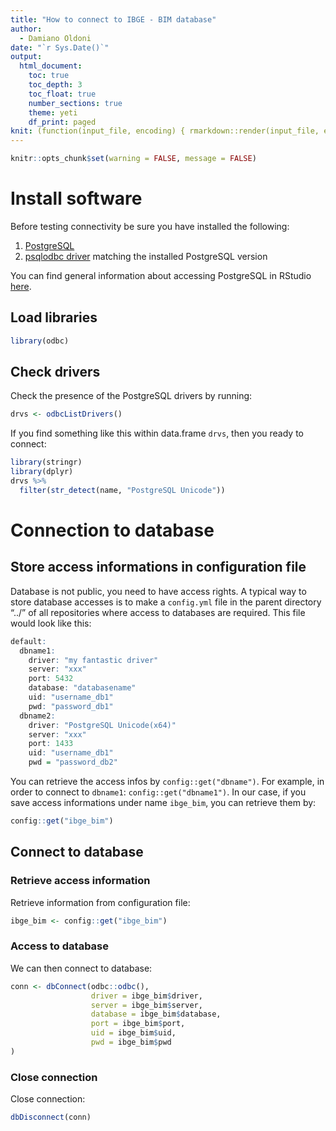 ```yaml
---
title: "How to connect to IBGE - BIM database"
author:
  - Damiano Oldoni
date: "`r Sys.Date()`"
output:
  html_document:
    toc: true
    toc_depth: 3
    toc_float: true
    number_sections: true
    theme: yeti
    df_print: paged
knit: (function(input_file, encoding) { rmarkdown::render(input_file, encoding = encoding, output_file = paste0("../docs/",sub(".Rmd", ".html", basename(input_file))))})
---
```


```r
knitr::opts_chunk$set(warning = FALSE, message = FALSE)
```

# Install software

Before testing connectivity be sure you have installed the following:

1. [PostgreSQL](https://www.postgresql.org/download/)
2. [psqlodbc driver](https://www.postgresql.org/ftp/odbc/versions/msi/) matching the installed PostgreSQL version

You can find general information about accessing PostgreSQL in RStudio [here](https://db.rstudio.com/databases/postgresql/).

## Load libraries

```r
library(odbc)
```

## Check drivers

Check the presence of the PostgreSQL drivers by running:

```r
drvs <- odbcListDrivers()
```

If you find something like this within data.frame `drvs`, then you ready to connect:

```r
library(stringr)
library(dplyr)
drvs %>%
  filter(str_detect(name, "PostgreSQL Unicode"))
```

# Connection to database

## Store access informations in configuration file

Database is not public, you need to have access rights. A typical way to store database accesses is to make a `config.yml` file in the parent directory "../" of all repositories where access to databases are required. This file would look like this:

```r
default:
  dbname1:
    driver: "my fantastic driver"
    server: "xxx"
    port: 5432
    database: "databasename"
    uid: "username_db1"
    pwd: "password_db1"
  dbname2:
    driver: "PostgreSQL Unicode(x64)"
    server: "xxx"
    port: 1433
    uid: "username_db1"
    pwd = "password_db2"
```

You can retrieve the access infos by `config::get("dbname")`. For example, in order to connect to `dbname1`:  `config::get("dbname1")`. In our case, if you save access informations under name `ibge_bim`, you can retrieve them by:

```r
config::get("ibge_bim")
```

## Connect to database

### Retrieve access information

Retrieve information from configuration file:

```r
ibge_bim <- config::get("ibge_bim")
```

### Access to database

We can then connect to database:

```r
conn <- dbConnect(odbc::odbc(), 
                  driver = ibge_bim$driver,
                  server = ibge_bim$server,
                  database = ibge_bim$database,
                  port = ibge_bim$port,
                  uid = ibge_bim$uid,
                  pwd = ibge_bim$pwd
)
```

### Close connection

Close connection:

```r
dbDisconnect(conn)
```


